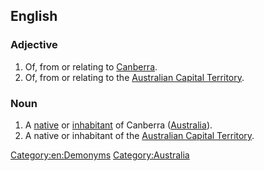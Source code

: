 ==English==

===Adjective===
{{en-adj|-}}

# Of, from or relating to [[Canberra]].
# Of, from or relating to the [[Australian Capital Territory]].

===Noun===
{{en-noun}}

# A [[native]] or [[inhabitant]] of Canberra ([[Australia]]).
# A native or inhabitant of the [[Australian Capital Territory]].

[[Category:en:Demonyms]]
[[Category:Australia]]